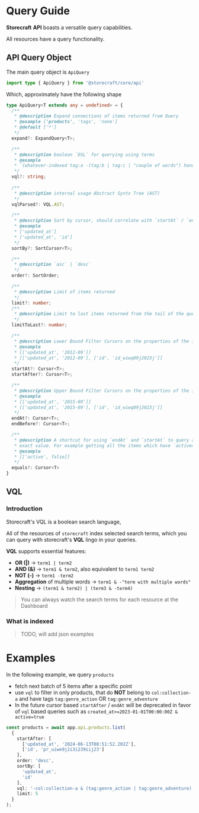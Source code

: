 # Query Guide

**Storecraft** **API** boasts a versatile query capabilities.

All resources have a query functionality.

## API Query Object

The main query object is `ApiQuery`

```ts
import type { ApiQuery } from '@storecraft/core/api'

```

Which, approximately have the following shape

```ts
type ApiQuery<T extends any = undefined> = {
  /**
   * @description Expand connections of items returned from Query
   * @example ['products', 'tags', 'none']
   * @default ['*']
   */
  expand?: ExpandQuery<T>;

  /**
   * @description boolean `DSL` for querying using terms
   * @example 
   * `(whatever-indexed tag:a -(tag:b | tag:c | "couple of words") handle:product*)`
   */
  vql?: string;
  
  /**
   * @description internal usage Abstract Syntx Tree (AST)
   */
  vqlParsed?: VQL.AST;

  /**
   * @description Sort by cursor, should correlate with `startAt` / `endAt` cursors
   * @example 
   * ['updated_at']
   * ['updated_at', 'id']
   */
  sortBy?: SortCursor<T>;

  /**
   * @description `asc` | `desc`
   */
  order?: SortOrder;

  /**
   * @description Limit of items returned
   */
  limit?: number;
  /**
   * @description Limit to last items returned from the tail of the query
   */
  limitToLast?: number;

  /**
   * @description Lower Bound Filter Cursors on the properties of the items
   * @example 
   * [['updated_at', '2012-09']]
   * [['updated_at', '2012-09'], ['id', 'id_wiwq09j2023j']]
   */
  startAt?: Cursor<T>;
  startAfter?: Cursor<T>;

  /**
   * @description Upper Bound Filter Cursors on the properties of the items
   * @example 
   * [['updated_at', '2015-09']]
   * [['updated_at', '2015-09'], ['id', 'id_wiwq09j2023j']]
   */
  endAt?: Cursor<T>;
  endBefore?: Cursor<T>;

  /**
   * @description A shortcut for using `endAt` and `startAt` to query an
   * exact value. For example getting all the items which have `active=true`
   * @example 
   * [['active', false]]
   */
  equals?: Cursor<T>
}
```

## VQL

### Introduction
Storecraft's VQL is a boolean search language,

All of the resources of `storecraft` index selected search terms, which you can query with 
storecraft's **VQL** lingo in your queries.

**VQL** supports essential features:
- **OR (|)** -> `term1 | term2`
- **AND (&)** -> `term1 & term2`, also equivalent to `term1 term2`
- **NOT (-)** -> `term1 -term2`
- **Aggregation** of multiple words -> `term1 & -"term with multiple words"`
- **Nesting** -> `(term1 & term2) | (term3 & -term4)` 

> You can always watch the search terms for each resource at the Dashboard

### What is indexed
> TODO, will add json examples

# Examples

In the following example, we query `products`
- fetch next batch of 5 items after a specific point
- use `vql` to filter in only products, that do **NOT** belong to `col:collection-a`
and have tags `tag:genre_action` OR `tag:genre_adventure`
- In the future cursor based `startAfter` / `endAt` will be deprecated in favor of `vql` based queries
such as `created_at>=2023-01-01T00:00:00Z & active=true`

```ts
const products = await app.api.products.list(
  {
    startAfter: [
      ['updated_at', '2024-06-13T08:51:52.202Z'],
      ['id', 'pr_uiwe9j2i3i239iij23']
    ],
    order: 'desc',
    sortBy: [
      'updated_at',
      'id'
    ],
    vql: '-col:collection-a & (tag:genre_action | tag:genre_adventure)',
    limit: 5
  }
);

```